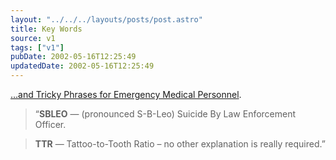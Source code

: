 ```yaml
---
layout: "../../../layouts/posts/post.astro"
title: Key Words
source: v1
tags: ["v1"]
pubDate: 2002-05-16T12:25:49
updatedDate: 2002-05-16T12:25:49
---
```


[&#8230;and Tricky Phrases for Emergency Medical Personnel][1].

> &#8220;**SBLEO** &#8212; (pronounced S-B-Leo) Suicide By Law Enforcement Officer.

> **TTR** &#8212; Tattoo-to-Tooth Ratio &#8211; no other explanation is really required.&#8221;

[1]: http://www.talweb.com/redlimey/mems/phrases.htm "Madison County emergency room jargon"
